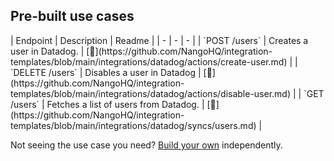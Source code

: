 
## Pre-built use cases

<AccordionGroup>


<Accordion title="Users">
| Endpoint | Description | Readme |
| - | - | - |
| `POST /users` | Creates a user in Datadog. | [🔗](https://github.com/NangoHQ/integration-templates/blob/main/integrations/datadog/actions/create-user.md) |
| `DELETE /users` | Disables a user in Datadog | [🔗](https://github.com/NangoHQ/integration-templates/blob/main/integrations/datadog/actions/disable-user.md) |
| `GET /users` | Fetches a list of users from Datadog. | [🔗](https://github.com/NangoHQ/integration-templates/blob/main/integrations/datadog/syncs/users.md) |
</Accordion>

</AccordionGroup>

<Tip>Not seeing the use case you need? [Build your own](https://docs.nango.dev/guides/customize/setup) independently.</Tip>
